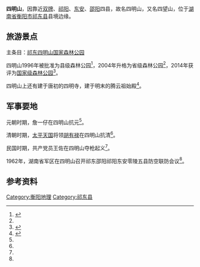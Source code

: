 '''四明山'''，因靠近[[双牌县|双牌]]、[[祁阳县|祁阳]]、[[东安县|东安]]、[[邵阳县|邵阳]]四县，故名四明山，又名四望山，位于[[湖南省|湖南省]][[衡阳市|衡阳市]][[祁东县|祁东县]]县境边缘。

== 旅游景点 ==
主条目：[[祁东四明山国家森林公园|祁东四明山国家森林公园]]

四明山1996年被批准为县级森林公园<ref name=":0">{{Cite book|title=《衡阳市志：1978~2008》|last=|first=|publisher=方志出版社|year=2008年|isbn=9787514412246|location=|page=1253|pages=|chapter=第十五编 农业与农村经济}}</ref>，2004年升格为省级森林公园<ref name=":0" />，2014年获评为[[中华人民共和国国家森林公园列表|国家级森林公园]]<ref>{{Cite news|url=http://hn.rednet.cn/c/2014/12/18/3553095.htm|title=祁东县四明山森林公园获评国家级森林公园（图）|last=段|first=海桥|date=2014年12月18日|work=红网|accessdate=|archive-date=2017年2月5日|archive-url=https://web.archive.org/web/20170205013336/http://hn.rednet.cn/c/2014/12/18/3553095.htm|dead-url=no}}</ref>。

四明山上还有建于唐初的四明寺，建于明末的腾云祖始殿<ref name=":1">{{Cite book|title=祁东县志|last=|first=|publisher=方志出版社|year=2010年|isbn=9787514400175|location=|page=37|pages=|chapter=第一篇 政区 环境 资源 人口}}</ref>。

== 军事要地 ==
元朝时期，詹一仔在四明山抗元<ref name=":1" />。

清朝时期，[[太平天国|太平天国]]将领[[胡有禄|胡有禄]]在四明山抗清<ref name=":1" />。

民国时期，共产党员王佐在四明山夺枪起义<ref name=":1" />。

1962年，湖南省军区在四明山召开祁东邵阳祁阳东安零陵五县防空联防会议<ref name=":1" />。

== 参考资料 ==
{{Reflist|2}}
[[Category:衡阳地理|Category:衡阳地理]]
[[Category:祁东县|Category:祁东县]]